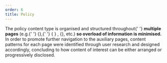 ```yaml
---
order: 6
title: Policy
---
```



<Paragraph size="lead">
  The policy content type is organised and structured throughout{' '}
  <strong>multiple pages</strong> (e.g.{' '}
  {<Link to="/ec/content-types/policy/background/usage/" label="background" />},{' '}
  {
    <Link
      to="/ec/content-types/policy/legislation/usage/"
      label="legislation"
    />
  }
  , {<Link to="/ec/content-types/policy/resources/usage/" label="resources" />},
  etc.) <strong>so overload of information is minimised.</strong>
</Paragraph>
<Paragraph size="lead">
  In order to promote further navigation to the auxiliary pages, content
  patterns for each page were identified through user research and designed
  accordingly, concluding to how content of interest can be either arranged or
  progressively disclosed.
</Paragraph>
